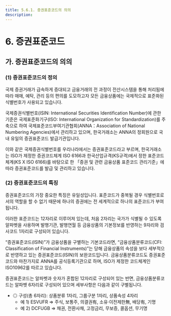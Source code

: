 ```yaml
---
title: 5.6.1. 증권표준코드의 의의
description:
---
```

# 6. 증권표준코드

## 가. 증권표준코드의 의의

### (1) 증권표준코드의 정의

국제 증권거래가 급속하게 증대되고 금융거래의 전 과정이 전산시스템을 통해 처리됨에 따라 매매, 예탁, 관리 등의 편의를 도모하고자 모든 금융상품에는 국제적으로 표준화된 식별번호가 사용되고 있습니다. 

국제증권식별번호(ISIN: International Securities Identification Number)에 관한 기준은 국제표준화기구(ISO: International Organization for Standardization)를 주축으로 하여 국제표준코드부여기관협회<GTooltipIcon desc="1992년 증권표준코드 부여와 배포에 관한 기준제정, 기준준수 권고, 대외홍보 등을 목적으로 설립된 기관으로, 국제표준화기구(ISO)로부터 ISO 6166(ISIN) 및 ISO 10962(CFI) 공식 등록기관(Registration Authority)으로 지정됨" severity="info"/>(ANNA：Association of National Numbering Agencies)에서 관리하고 있으며, 한국거래소는 ANNA의 정회원으로 국내 유일의 증권표준코드 발급기관입니다. 

이와 같은 국제증권식별번호를 우리나라에서는 증권표준코드라고 부르며, 한국거래소는 ISO가 제정한 증권코드체계 ISO 6166과 한국산업규격(KS규격)에서 정한 표준코드 체계(KS X ISO 6166)를 바탕으로 한 「증권 및 관련 금융상품 표준코드 관리기준」에 따라 증권표준코드를 발급 및 관리하고 있습니다. 

### (2) 증권표준코드의 특징

증권표준코드의 가장 중요한 특징은 유일성입니다. 표준코드가 중복될 경우 식별번호로서의 역할을 할 수 없기 때문에 하나의 증권에는 전 세계적으로 하나의 표준코드가 부여됩니다. 

이러한 표준코드는 12자리로 이루어져 있는데, 처음 2자리는 국가가 식별될 수 있도록 알파벳을 사용하며 발행기관, 발행연월 등 금융상품의 기본정보를 반영하는 9자리와 검사코드 1자리로 구성되어 있습니다.

<Accordion>
<AccordionTab header="[참 고] 증권표준코드와 금융상품분류코드">

“증권표준코드(ISIN)”가 금융상품을 구별하는 기본코드라면, “금융상품분류코드(CFI: Classification of Financial Instruments)”<GTooltipIcon desc="CFI코드가 금융상품의 성격을 표현하기는 하나, 알파벳으로 구성되어 있어 일반인들이 한눈에 알아보기가 어려워, ISO는 최근 금융상품약명 표준안(ISO18774 Finanacial Instrument Short Name ; FISN)을 마련 중임" severity="info"/>는 당해 금융상품의 속성을 보다 세부적으로 반영하고 있는 증권표준코드(ISIN)의 보완코드입니다. 금융상품분류코드도 증권표준코드와 마찬가지로 ANNA를 공식등록기관으로 하며, ISO가 제정한 코드체계인 ISO10962를 따르고 있습니다. 

증권표준코드는 알파벳과 숫자가 혼합된 12자리로 구성되어 있는 반면, 금융상품분류코드는 알파벳 6자리로 구성되어 있으며 세부사항은 다음과 같이 구별됩니다. 

* ◎ 구성(총 6자리): 상품분류 1자리, 그룹구분 1자리, 상품속성 4자리
    * 예 1\) ESVUFR ⇒ 주식, 보통주, 의결권有, 소유·이전제한無, 배당有, 기명
    * 예 2\) DCFUGB ⇒ 채권, 전환사채, 고정금리, 무보증, 콜옵션, 무기명
</AccordionTab>
</Accordion>

<GCallout severity="warn" title="금융상품분류코드 구성">
<GCenterImg src="/bm/560_1_tab_1.jpg" width="550"/>
<GCenterImg src="/bm/560_1_tab_2.jpg" width="550" />
</GCallout>

